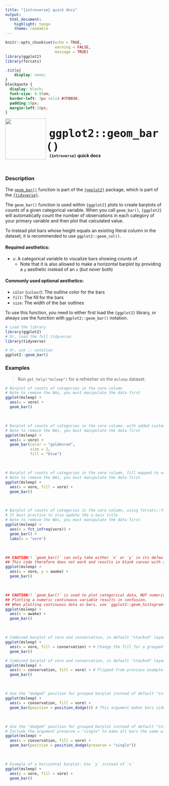 ```yaml
---
title: "{introverse} quick docs"
output: 
  html_document:
    highlight: tango
    theme: readable
---
```



```r
knitr::opts_chunk$set(echo = TRUE, 
                      warning = FALSE, 
                      message = TRUE)
library(ggplot2)
library(forcats)
```

```css
.title{
    display: none;
}
blockquote {
  display: block;
  font-size: 0.95em;
  border-left: 3px solid #7FB036;
  padding:10px;
  margin-left:10px;
}
```

<div>
<br>
 <img src = "logo.png" style = "float:left;height:130px;margin-top:-20px;">
 <span style = "font-weight:bold;font-size:40px;"> 
  &nbsp;<code>ggplot2::geom_bar()</code>
 </span>
 <br>
 <b>&nbsp;&nbsp;&nbsp;<code>{introverse}</code> quick docs</b>
</div>
<br>

### Description

The [`geom_bar()`](https://ggplot2.tidyverse.org/reference/geom_bar.html) function is part of the [`{ggplot2}`](https://ggplot2.tidyverse.org/) package, which is part of the [`{tidyverse}`](https://www.tidyverse.org/).

The `geom_bar()` function is used within `{ggplot2}` plots to create barplots of _counts_ of a given categorical variable. When you call `geom_bar()`, `{ggplot2}` will automatically count the number of observations in each category of your primary variable and then plot that calculated value.

To instead plot bars whose height equals an existing literal column in the dataset, it is recommended to use `ggplot2::geom_col()`.


#### Required aesthetics:

+ `x`: A categorical variable to visualize bars showing counts of
  + Note that it is also allowed to make a horizontal barplot by providing a `y` aesthetic instead of an `x` (_but never both_)
  
#### Commonly used optional aesthetics:

+ `color` (`colour`): The outline color for the bars
+ `fill`: The fill for the bars
+ `size`: The width of the bar outlines


<!-- Add the following if the topic is a function that does NOT come with base R, and uncomment/fill in the subsequent multiline HTML comment: -->
To use this function, you need to either first load the `{ggplot2}` library, or always use the function with `ggplot2::geom_bar()` notation.

```r
# Load the library
library(ggplot2)
# Or, load the full tidyverse:
library(tidyverse)

# Or, use :: notation
ggplot2::geom_bar()
```



### Examples

> Run `get_help("msleep")` for a refresher on the `msleep` dataset.

```r
# Barplot of counts of categories in the vore column
# Note to remove the NAs, you must manipulate the data first
ggplot(msleep) + 
  aes(x = vore) + 
  geom_bar()
```

<br>

```r
# Barplot of counts of categories in the vore column, with added custom color, size, and fill
# Note to remove the NAs, you must manipulate the data first
ggplot(msleep) + 
  aes(x = vore) + 
  geom_bar(color = "goldenrod",
           size = 2, 
           fill = "blue")
```

<br>


```r
# Barplot of counts of categories in the vore column, fill mapped to vore
# Note to remove the NAs, you must manipulate the data first
ggplot(msleep) + 
  aes(x = vore, fill = vore) + 
  geom_bar()
```


<br>

```r
# Barplot of counts of categories in the vore column, using forcats::fct_infreq() to automatically order vores by frequency on the x-axis
# It best practice to also update the x-axis title 
# Note to remove the NAs, you must manipulate the data first
ggplot(msleep) + 
  aes(x = fct_infreq(vore)) + 
  geom_bar() + 
  labs(x = "vore")
```

<br>

```r
## CAUTION!! `geom_bar()` can only take either `x` or `y` in its default (non-advanced) usage 
## This code therefore does not work and results in blank canvas with an error
ggplot(msleep) + 
  aes(x = vore, y = awake) + 
  geom_bar() 
```

<br>

```r
## CAUTION!! `geom_bar()` is used to plot categorical data, NOT numeric data!
## Plotting a numeric continuous variable results in confusion. 
## When plotting continuous data as bars, use `ggplot2::geom_histogram()` instead
ggplot(msleep) + 
  aes(x = awake) + 
  geom_bar() 
```



<br>

```r
# Combined barplot of vore and conservation, in default "stacked" layout
ggplot(msleep) + 
  aes(x = vore, fill = conservation) + # Change the fill for a grouped barplot
  geom_bar()
```

```r
# Combined barplot of vore and conservation, in default "stacked" layout
ggplot(msleep) + 
  aes(x = conservation, fill = vore) + # Flipped from previous example
  geom_bar()
```

<br>

```r
# Use the "dodged" position for grouped barplot instead of default "stacked"
ggplot(msleep) + 
  aes(x = conservation, fill = vore) +
  geom_bar(position = position_dodge()) # This argument makes bars side-by-side, taking up all the space by default
```

<br>

```r
# Use the "dodged" position for grouped barplot instead of default "stacked"
# Include the argument preserve = "single" to make all bars the same width
ggplot(msleep) + 
  aes(x = conservation, fill = vore) +
  geom_bar(position = position_dodge(preserve = "single")) 
```

<br>
```r
# Example of a horizontal barplot: Use `y` instead of `x`
ggplot(msleep) + 
  aes(y = vore, fill = vore) + 
  geom_bar()
```
